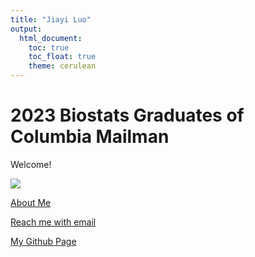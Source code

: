 ```yaml
---
title: "Jiayi Luo"
output: 
  html_document:
    toc: true
    toc_float: true
    theme: cerulean
---
```


# 2023 Biostats Graduates of Columbia Mailman

Welcome!

![](https://www.towfoundation.org/wp-content/uploads/Mailmain-Columbia-logo-300x169.jpg)

[About Me](about.html)

[Reach me with email](mailto:<jl6047@cumc.columbia.edu>)

[My Github Page](https://github.com/JL6047)
